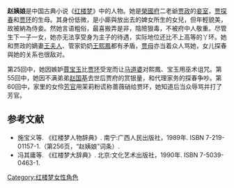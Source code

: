 {{multiple issues|
{{expand|time=2013-10-01T05:46:53+00:00}}
{{refimprove|time=2013-10-01T05:46:53+00:00}}
{{trivia|time=2013-10-01T05:46:53+00:00}}
}}
'''赵姨娘'''是中国古典小说《[[红楼梦|红楼梦]]》中的人物。她是[[榮國府|榮國府]]二老爺[[贾政|贾政]]的[[妾室|妾室]]，[[贾探春|贾探春]]和[[贾环|贾环]]的生母。其身份低微，是小廝與放出去的婢女所生的女兒，但年輕貌美，故被納為侍妾。然她言语粗俗，最喜搬弄是非，陰險狠毒，不被府中人敬重。尽管生下一子一女，她亦无法享受身为主子的待遇，实际地位还比不上高等的丫环。她和贾政的嫡妻[[王夫人_(紅樓夢)|王夫人]]、管家奶奶[[王熙鳳|王熙鳳]]都有矛盾，[[贾母|贾母]]亦当着众人骂她，女儿探春與她的关系也很敌对。

第25回中，她因嫉妒[[賈宝玉|賈宝玉]]比[[贾环|贾环]]受宠而让[[马道婆|马道婆]]对熙鳳、宝玉用巫术诅咒。第55回中，她因不满弟弟[[赵国基|赵国基]]去世后贾府的赏银量，和代理家务的探春争吵。第60回中，家里的女伶[[芳官|芳官]]用茉莉粉谎称蔷薇硝给贾环，她知道后当众辱骂并打了芳官。

== 参考文献 ==
* 施宝义等. 《红楼梦人物辞典》. 南宁:广西人民出版社，1989年. ISBN 7-219-01157-1.（第256页，“赵姨娘”词条）.
* 冯其庸等. 《红楼梦大辞典》. 北京:文化艺术出版社，1990年. ISBN 7-5039-0463-1.
{{红楼梦}}
[[Category:红楼梦女性角色|Category:红楼梦女性角色]]